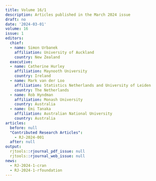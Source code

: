 ```yaml
---
title: Volume 16/1
description: Articles published in the March 2024 issue
draft: no
date: '2024-03-01'
volume: 16
issue: 1
editors:
  chief:
  - name: Simon Urbanek
    affiliation: University of Auckland
    country: New Zealand
  executive:
  - name: Catherine Hurley
    affiliation: Maynooth University
    country: Ireland
  - name: Mark van der Loo
    affiliation: Statistics Netherlands and University of Leiden
    country: The Netherlands
  - name: Rob Hyndman
    affiliation: Monash University
    country: Australia
  - name: Emi Tanaka
    affiliation: Australian National University
    country: Australia
articles:
  before: null
  "Contributed Research Articles":
    - RJ-2024-001
  after: null
output:
  rjtools::rjournal_pdf_issue: null
  rjtools::rjournal_web_issue: null
news:
  - RJ-2024-1-cran
  - RJ-2024-1-rfoundation
---
```


&nbsp;
